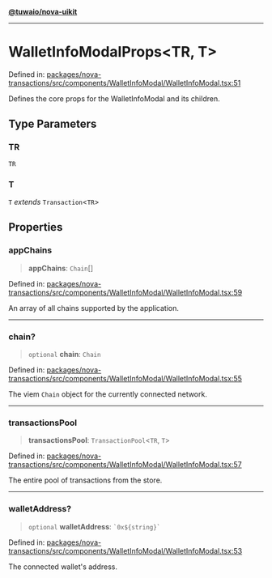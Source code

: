 [**@tuwaio/nova-uikit**](../../../README.md)

***

# WalletInfoModalProps\<TR, T\>

Defined in: [packages/nova-transactions/src/components/WalletInfoModal/WalletInfoModal.tsx:51](https://github.com/TuwaIO/nova-uikit/blob/8c227b3240aabcebf3eaf65cc271a423383f4964/packages/nova-transactions/src/components/WalletInfoModal/WalletInfoModal.tsx#L51)

Defines the core props for the WalletInfoModal and its children.

## Type Parameters

### TR

`TR`

### T

`T` *extends* `Transaction`\<`TR`\>

## Properties

### appChains

> **appChains**: `Chain`[]

Defined in: [packages/nova-transactions/src/components/WalletInfoModal/WalletInfoModal.tsx:59](https://github.com/TuwaIO/nova-uikit/blob/8c227b3240aabcebf3eaf65cc271a423383f4964/packages/nova-transactions/src/components/WalletInfoModal/WalletInfoModal.tsx#L59)

An array of all chains supported by the application.

***

### chain?

> `optional` **chain**: `Chain`

Defined in: [packages/nova-transactions/src/components/WalletInfoModal/WalletInfoModal.tsx:55](https://github.com/TuwaIO/nova-uikit/blob/8c227b3240aabcebf3eaf65cc271a423383f4964/packages/nova-transactions/src/components/WalletInfoModal/WalletInfoModal.tsx#L55)

The viem `Chain` object for the currently connected network.

***

### transactionsPool

> **transactionsPool**: `TransactionPool`\<`TR`, `T`\>

Defined in: [packages/nova-transactions/src/components/WalletInfoModal/WalletInfoModal.tsx:57](https://github.com/TuwaIO/nova-uikit/blob/8c227b3240aabcebf3eaf65cc271a423383f4964/packages/nova-transactions/src/components/WalletInfoModal/WalletInfoModal.tsx#L57)

The entire pool of transactions from the store.

***

### walletAddress?

> `optional` **walletAddress**: `` `0x${string}` ``

Defined in: [packages/nova-transactions/src/components/WalletInfoModal/WalletInfoModal.tsx:53](https://github.com/TuwaIO/nova-uikit/blob/8c227b3240aabcebf3eaf65cc271a423383f4964/packages/nova-transactions/src/components/WalletInfoModal/WalletInfoModal.tsx#L53)

The connected wallet's address.
